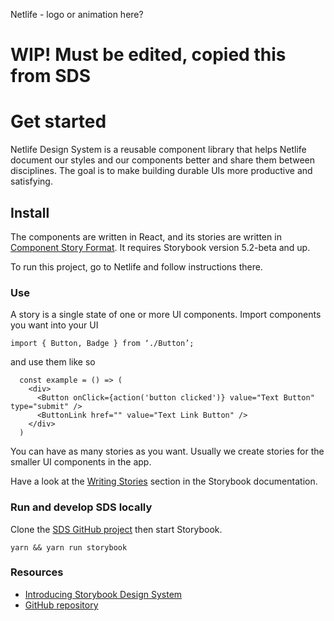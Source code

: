 
<Meta title="Netlife Design|Intro" />

Netlife - logo or animation here?

# WIP! Must be edited, copied this from SDS
# Get started

Netlife Design System is a reusable component library that helps Netlife document our styles and our components better and share them between disciplines. The goal is to make building durable UIs more productive and satisfying.

## Install
The components are written in React, and its stories are written in [Component Story Format](https://medium.com/storybookjs/component-story-format-66f4c32366df). It requires Storybook version 5.2-beta and up.

To run this project, go to <Link href="https://github.com/netliferesearch/netlife2019" title="Netlife repo" className="link focus:shadow-outline">Netlife</Link> and follow instructions there.

### **Use**
A story is a single state of one or more UI components.
Import components you want into your UI

`import { Button, Badge } from ‘./Button’;`

and use them like so

```
  const example = () => (
    <div>
      <Button onClick={action('button clicked')} value="Text Button" type="submit" />
      <ButtonLink href="" value="Text Link Button" />
    </div>
  )
```
You can have as many stories as you want.
Usually we create stories for the smaller UI components in the app.


Have a look at the [Writing Stories](https://storybook.js.org/basics/writing-stories) section in the Storybook documentation.

### **Run and develop SDS locally**
Clone the [SDS GitHub project](https://github.com/storybookjs/design-system) then start Storybook.

`yarn && yarn run storybook`


### **Resources**

- [Introducing Storybook Design System](https://medium.com/storybookjs/introducing-storybook-design-system-23fd9b1ac3c0)
- [GitHub repository](https://github.com/storybookjs/design-system)
